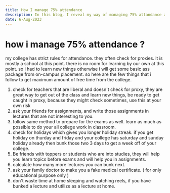```yaml
---
title: How I manage 75% attendance
description: In this blog, I reveal my way of managing 75% attandance and still be able to achieve/learn more.
date: 6-Aug-2023
---
```

# how i manage 75% attendance ?
my college has strict rules for attendance. they often check for proxies. it is mostly a school at this point. there is no room for learning by our own at this point. so i had to learn new things otherwise i will get some basic ass package from on-campus placement. so here are the few things that i follow to get maximum amount of free time from the college. 

1. check for teachers that are liberal and doesn't check for proxy, they are great way to get out of the class and learn new things, be ready to get caught in proxy, because they might check sometimes, use this at your own risk
2. ask your friends for assignments, and write those assignments in lectures that are not interesting to you.
3. follow same method to prepare for the exams as well. learn as much as possible to do your all college work in classroom.
4. check for holidays which gives you longer holiday streak. if you get holiday on thurday and friday and your college has saturday and sunday holiday already then bunk those two 3 days to get a week off of your college.
5. Be friends with toppers or students who are into studies, they will help you learn topics before exams and will help you in assignments.
6. calculate how many more lectures you can bunk next.
7. ask your family doctor to make you a fake medical certificate. ( for only educational purpose only )
8. don't waste time at home sleeping and watching reels, if you have bunked a lecture and utilize as a lecture at home. 
